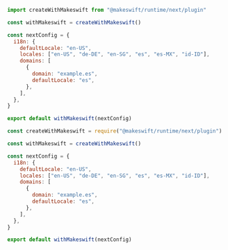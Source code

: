 <CodeGroup>

```js next.config.mjs
import createWithMakeswift from "@makeswift/runtime/next/plugin"

const withMakeswift = createWithMakeswift()

const nextConfig = {
  i18n: {
    defaultLocale: "en-US",
    locales: ["en-US", "de-DE", "en-SG", "es", "es-MX", "id-ID"],
    domains: [
      {
        domain: "example.es",
        defaultLocale: "es",
      },
    ],
  },
}

export default withMakeswift(nextConfig)
```

```js next.config.js
const createWithMakeswift = require("@makeswift/runtime/next/plugin")

const withMakeswift = createWithMakeswift()

const nextConfig = {
  i18n: {
    defaultLocale: "en-US",
    locales: ["en-US", "de-DE", "en-SG", "es", "es-MX", "id-ID"],
    domains: [
      {
        domain: "example.es",
        defaultLocale: "es",
      },
    ],
  },
}

export default withMakeswift(nextConfig)
```

</CodeGroup>
